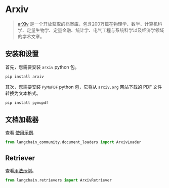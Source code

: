 # Arxiv

>[arXiv](https://arxiv.org/) 是一个开放获取的档案库，包含200万篇在物理学、数学、计算机科学、定量生物学、定量金融、统计学、电气工程与系统科学以及经济学领域的学术文章。

## 安装和设置

首先，您需要安装 `arxiv` python 包。

```bash
pip install arxiv
```

其次，您需要安装 `PyMuPDF` python 包，它将从 `arxiv.org` 网站下载的 PDF 文件转换为文本格式。

```bash
pip install pymupdf
```

## 文档加载器

查看 [使用示例](/docs/integrations/document_loaders/arxiv).

```python
from langchain_community.document_loaders import ArxivLoader
```

## Retriever

查看[用法示例](/docs/integrations/retrievers/arxiv)。

```python
from langchain.retrievers import ArxivRetriever
```